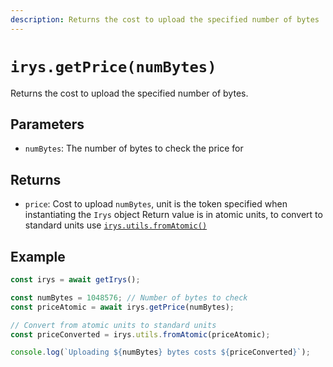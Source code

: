 ```yaml
---
description: Returns the cost to upload the specified number of bytes
---
```


# `irys.getPrice(numBytes)`

Returns the cost to upload the specified number of bytes.

## Parameters

- `numBytes`: The number of bytes to check the price for

## Returns

- `price`: Cost to upload `numBytes`, unit is the token specified when instantiating the `Irys` object
  Return value is in atomic units, to convert to standard units use [`irys.utils.fromAtomic()`](./utils-fromAtomic)

## Example

```js
const irys = await getIrys();

const numBytes = 1048576; // Number of bytes to check
const priceAtomic = await irys.getPrice(numBytes);

// Convert from atomic units to standard units
const priceConverted = irys.utils.fromAtomic(priceAtomic);

console.log(`Uploading ${numBytes} bytes costs ${priceConverted}`);
```
